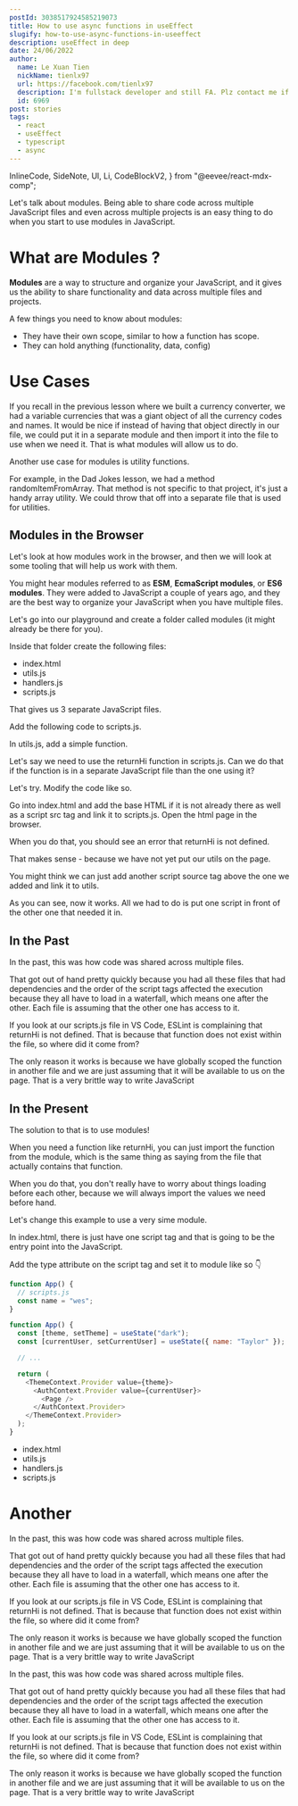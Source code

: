 ```yaml
---
postId: 3038517924585219073
title: How to use async functions in useEffect
slugify: how-to-use-async-functions-in-useeffect
description: useEffect in deep
date: 24/06/2022
author:
  name: Le Xuan Tien
  nickName: tienlx97
  url: https://facebook.com/tienlx97
  description: I'm fullstack developer and still FA. Plz contact me if you are girl
  id: 6969
post: stories
tags:
  - react
  - useEffect
  - typescript
  - async
---
```


  InlineCode,
  SideNote,
  Ul,
  Li,
  CodeBlockV2,
} from "@eevee/react-mdx-comp";

Let's talk about modules. Being able to share code across multiple JavaScript files and even across multiple projects is an easy thing to do when you start to use modules in JavaScript.

# What are Modules ?

**Modules** are a way to structure and organize your JavaScript, and it gives us the ability to share functionality and data across multiple files and projects.

A few things you need to know about modules:

<Ul>
  <Li>They have their own scope, similar to how a function has scope.</Li>
  <Li>They can hold anything (functionality, data, config)</Li>
</Ul>

# Use Cases

If you recall in the previous lesson where we built a currency converter, we had a variable <InlineCode>currencies</InlineCode> that was a giant object of all the currency codes and names. It would be nice if instead of having that object directly in our file, we could put it in a separate module and then import it into the file to use when we need it. That is what modules will allow us to do.

Another use case for modules is utility functions.

For example, in the Dad Jokes lesson, we had a method <InlineCode>randomItemFromArray</InlineCode>. That method is not specific to that project, it's just a handy array utility. We could throw that off into a separate file that is used for utilities.

## Modules in the Browser

Let's look at how modules work in the browser, and then we will look at some tooling that will help us work with them.

You might hear modules referred to as **ESM**, **EcmaScript modules**, or **ES6 modules**. They were added to JavaScript a couple of years ago, and they are the best way to organize your JavaScript when you have multiple files.

Let's go into our playground and create a folder called <InlineCode>modules</InlineCode> (it might already be there for you).

Inside that folder create the following files:

<Ul>
  <Li>index.html</Li>
  <Li>utils.js</Li>
  <Li>handlers.js</Li>
  <Li>scripts.js</Li>
</Ul>

That gives us 3 separate JavaScript files.

Add the following code to <InlineCode>scripts.js</InlineCode>.

In <InlineCode>utils.js</InlineCode>, add a simple function.

Let's say we need to use the <InlineCode>returnHi</InlineCode> function in <InlineCode>scripts.js</InlineCode>. Can we do that if the function is in a separate JavaScript file than the one using it?

Let's try. Modify the code like so.

Go into <InlineCode>index.html</InlineCode> and add the base HTML if it is not already there as well as a script src tag and link it to <InlineCode>scripts.js</InlineCode>. Open the html page in the browser.

When you do that, you should see an error that <InlineCode>returnHi</InlineCode> is not defined.

That makes sense - because we have not yet put our <InlineCode>utils</InlineCode> on the page.

You might think we can just add another script source tag above the one we added and link it to utils.

As you can see, now it works. All we had to do is put one script in front of the other one that needed it in.

## In the Past

In the past, this was how code was shared across multiple files.

That got out of hand pretty quickly because you had all these files that had dependencies and the order of the script tags affected the execution because they all have to load in a waterfall, which means one after the other. Each file is assuming that the other one has access to it.

If you look at our <InlineCode>scripts.js</InlineCode> file in VS Code, ESLint is complaining that returnHi is not defined. That is because that function does not exist within the file, so where did it come from?

The only reason it works is because we have globally scoped the function in another file and we are just assuming that it will be available to us on the page. That is a very brittle way to write JavaScript

## In the Present

The solution to that is to use modules!

When you need a function like <InlineCode>returnHi</InlineCode>, you can just import the function from the module, which is the same thing as saying from the file that actually contains that function.

When you do that, you don't really have to worry about things loading before each other, because we will always import the values we need before hand.

Let's change this example to use a very sime module.

In <InlineCode>index.html</InlineCode>, there is just have one script tag and that is going to be the entry point into the JavaScript.

Add the type attribute on the script tag and set it to <InlineCode>module</InlineCode> like so 👇

```js filename="scripts.js"
function App() {
  // scripts.js
  const name = "wes";
}
```

```js filename="App.js" highlight="{8-9,11-12}"
function App() {
  const [theme, setTheme] = useState("dark");
  const [currentUser, setCurrentUser] = useState({ name: "Taylor" });

  // ...

  return (
    <ThemeContext.Provider value={theme}>
      <AuthContext.Provider value={currentUser}>
        <Page />
      </AuthContext.Provider>
    </ThemeContext.Provider>
  );
}
```

<Ul>
  <Li>index.html</Li>
  <Li>utils.js</Li>
  <Li>handlers.js</Li>
  <Li>scripts.js</Li>
</Ul>

# Another

In the past, this was how code was shared across multiple files.

That got out of hand pretty quickly because you had all these files that had dependencies and the order of the script tags affected the execution because they all have to load in a waterfall, which means one after the other. Each file is assuming that the other one has access to it.

If you look at our <InlineCode>scripts.js</InlineCode> file in VS Code, ESLint is complaining that returnHi is not defined. That is because that function does not exist within the file, so where did it come from?

The only reason it works is because we have globally scoped the function in another file and we are just assuming that it will be available to us on the page. That is a very brittle way to write JavaScript

In the past, this was how code was shared across multiple files.

That got out of hand pretty quickly because you had all these files that had dependencies and the order of the script tags affected the execution because they all have to load in a waterfall, which means one after the other. Each file is assuming that the other one has access to it.

If you look at our <InlineCode>scripts.js</InlineCode> file in VS Code, ESLint is complaining that returnHi is not defined. That is because that function does not exist within the file, so where did it come from?

The only reason it works is because we have globally scoped the function in another file and we are just assuming that it will be available to us on the page. That is a very brittle way to write JavaScript
